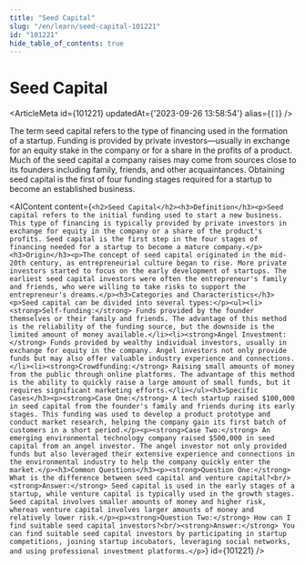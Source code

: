 ```yaml
---
title: "Seed Capital"
slug: "/en/learn/seed-capital-101221"
id: "101221"
hide_table_of_contents: true
---
```



# Seed Capital

<ArticleMeta id={101221} updatedAt={'2023-09-26 13:58:54'} alias={`[]`} />
<div className='border-solid border-b border-t-0 my-4 border-[var(--ifm-color-gray-300)]' />

The term seed capital refers to the type of financing used in the formation of a startup. Funding is provided by private investors—usually in exchange for an equity stake in the company or for a share in the profits of a product. Much of the seed capital a company raises may come from sources close to its founders including family, friends, and other acquaintances. Obtaining seed capital is the first of four funding stages required for a startup to become an established business.

<AIContent content={`<h2>Seed Capital</h2><h3>Definition</h3><p>Seed capital refers to the initial funding used to start a new business. This type of financing is typically provided by private investors in exchange for equity in the company or a share of the product's profits. Seed capital is the first step in the four stages of financing needed for a startup to become a mature company.</p><h3>Origin</h3><p>The concept of seed capital originated in the mid-20th century, as entrepreneurial culture began to rise. More private investors started to focus on the early development of startups. The earliest seed capital investors were often the entrepreneur's family and friends, who were willing to take risks to support the entrepreneur's dreams.</p><h3>Categories and Characteristics</h3><p>Seed capital can be divided into several types:</p><ul><li><strong>Self-funding:</strong> Funds provided by the founder themselves or their family and friends. The advantage of this method is the reliability of the funding source, but the downside is the limited amount of money available.</li><li><strong>Angel Investment:</strong> Funds provided by wealthy individual investors, usually in exchange for equity in the company. Angel investors not only provide funds but may also offer valuable industry experience and connections.</li><li><strong>Crowdfunding:</strong> Raising small amounts of money from the public through online platforms. The advantage of this method is the ability to quickly raise a large amount of small funds, but it requires significant marketing efforts.</li></ul><h3>Specific Cases</h3><p><strong>Case One:</strong> A tech startup raised $100,000 in seed capital from the founder's family and friends during its early stages. This funding was used to develop a product prototype and conduct market research, helping the company gain its first batch of customers in a short period.</p><p><strong>Case Two:</strong> An emerging environmental technology company raised $500,000 in seed capital from an angel investor. The angel investor not only provided funds but also leveraged their extensive experience and connections in the environmental industry to help the company quickly enter the market.</p><h3>Common Questions</h3><p><strong>Question One:</strong> What is the difference between seed capital and venture capital?<br/><strong>Answer:</strong> Seed capital is used in the early stages of a startup, while venture capital is typically used in the growth stages. Seed capital involves smaller amounts of money and higher risk, whereas venture capital involves larger amounts of money and relatively lower risk.</p><p><strong>Question Two:</strong> How can I find suitable seed capital investors?<br/><strong>Answer:</strong> You can find suitable seed capital investors by participating in startup competitions, joining startup incubators, leveraging social networks, and using professional investment platforms.</p>`} id={101221} />

